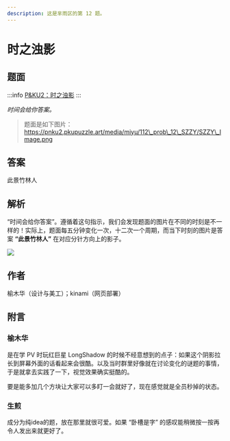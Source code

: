 ```yaml
---
description: 这是芈雨区的第 12 题。
---
```


# 时之浊影

## 题面

:::info
[P&KU2：时之浊影](https://pnku2.pkupuzzle.art/#/game/miyu/prob_12)
:::

_时间会给你答案。_

> 题面是如下图片：https://pnku2.pkupuzzle.art/media/miyu/112\_prob\_12\_SZZY/SZZY\_Image.png

## 答案

此景竹林人

## 解析

“时间会给你答案”。遵循着这句指示，我们会发现题面的图片在不同的时刻是不一样的！实际上，题面每五分钟变化一次，十二次一个周期，而当下时刻的图片是答案 **“此景竹林人”** 在对应分针方向上的影子。

![](./12-shi-zhi-zhuo-ying.assets/image_1.webp)

## 作者

榆木华（设计与美工）；kinami（网页部署）

## 附言

### 榆木华

是在学 PV 时玩红巨星 LongShadow 的时候不经意想到的点子：如果这个阴影拉长到屏幕外面的话看起来会很酷。以及当时群里好像就在讨论变化的谜题的事情，于是就拿去实践了一下，视觉效果确实挺酷的。

要是能多加几个方块让大家可以多盯一会就好了，现在感觉就是全员秒掉的状态。

### 生煎

成分为纯idea的题，放在那里就很可爱。如果 “卧槽是字” 的感叹能稍微按一按再令人发出来就更好了。
